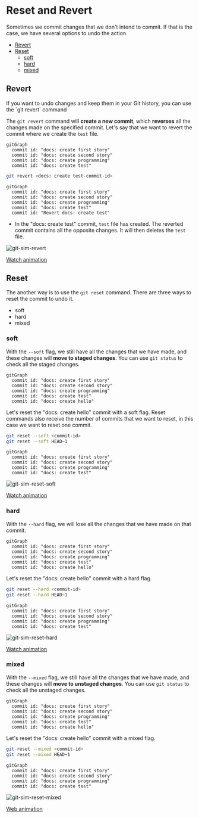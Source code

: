 # Reset and Revert

Sometimes we commit changes that we don't intend to commit. If that is the case, we have several options to undo the action.

- [Revert](#revert)
- [Reset](#reset)
  - [soft](#soft)
  - [hard](#hard)
  - [mixed](#mixed)

## Revert

<Callout type="info">
  If you want to undo changes and keep them in your Git history, you can use the `git revert` command
</Callout>

The `git revert` command will **create a new commit**, which **reverses** all the changes made on the specified commit. Let's say that we want to revert the commit where we create the `test` file.

```mermaid
gitGraph
  commit id: "docs: create first story"
  commit id: "docs: create second story"
  commit id: "docs: create programming"
  commit id: "docs: create test"
```

```bash
git revert <docs: create test-commit-id>
```

```mermaid
gitGraph
  commit id: "docs: create first story"
  commit id: "docs: create second story"
  commit id: "docs: create programming"
  commit id: "docs: create test"
  commit id: "Revert docs: create test"
```

- In the "docs: create test" commit, `test` file has created. The reverted commit contains all the opposite changes. It will then deletes the `test` file.

![git-sim-revert](/docs/git/git-sim-revert.png)

[Watch animation](/docs/git/git-sim-revert.webm)

## Reset

The another way is to use the `git reset` command. There are three ways to reset the commit to undo it.

- soft
- hard
- mixed

### soft

With the `--soft` flag, we still have all the changes that we have made, and these changes will **move to staged changes**. You can use `git status` to check all the staged changes.

```mermaid
gitGraph
  commit id: "docs: create first story"
  commit id: "docs: create second story"
  commit id: "docs: create programming"
  commit id: "docs: create test"
  commit id: "docs: create hello"
```

Let's reset the "docs: create hello" commit with a soft flag. Reset commands also receive the number of commits that we want to reset, in this case we want to reset one commit.

```bash
git reset --soft <commit-id>
git reset --soft HEAD~1
```

```mermaid
gitGraph
  commit id: "docs: create first story"
  commit id: "docs: create second story"
  commit id: "docs: create programming"
  commit id: "docs: create test"
```

![git-sim-reset-soft](/docs/git/git-sim-reset-soft.png)

[Watch animation](/docs/git/git-sim-reset-soft.webm)

### hard

With the `--hard` flag, we will lose all the changes that we have made on that commit.

```mermaid
gitGraph
  commit id: "docs: create first story"
  commit id: "docs: create second story"
  commit id: "docs: create programming"
  commit id: "docs: create test"
  commit id: "docs: create hello"
```

Let's reset the "docs: create hello" commit with a hard flag.

```bash
git reset --hard <commit-id>
git reset --hard HEAD~1
```

```mermaid
gitGraph
  commit id: "docs: create first story"
  commit id: "docs: create second story"
  commit id: "docs: create programming"
  commit id: "docs: create test"
```

![git-sim-reset-hard](/docs/git/git-sim-reset-hard.png)

[Watch animation](/docs/git/git-sim-reset-hard.webm)

### mixed

With the `--mixed` flag, we still have all the changes that we have made, and these changes will **move to unstaged changes**. You can use `git status` to check all the unstaged changes.

```mermaid
gitGraph
  commit id: "docs: create first story"
  commit id: "docs: create second story"
  commit id: "docs: create programming"
  commit id: "docs: create test"
  commit id: "docs: create hello"
```

Let's reset the "docs: create hello" commit with a mixed flag.

```bash
git reset --mixed <commit-id>
git reset --mixed HEAD~1
```

```mermaid
gitGraph
  commit id: "docs: create first story"
  commit id: "docs: create second story"
  commit id: "docs: create programming"
  commit id: "docs: create test"
```

![git-sim-reset-mixed](/docs/git/git-sim-reset-mixed.png)

[Web animation](/docs/git/git-sim-reset-mixed.webm)
